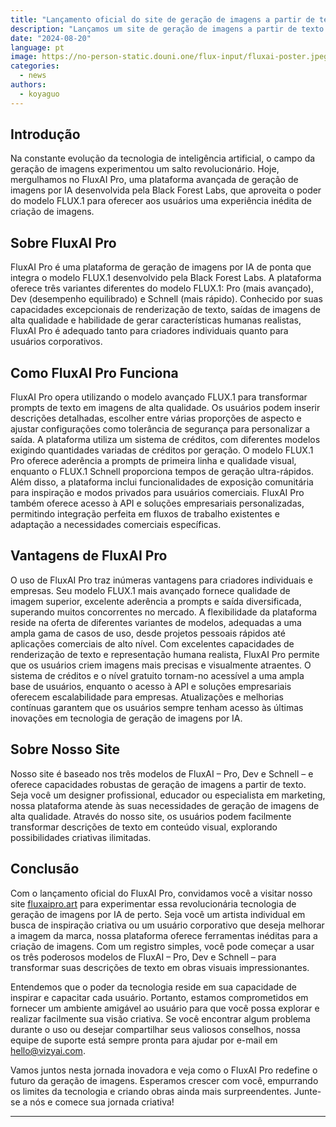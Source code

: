 ```yaml
---
title: "Lançamento oficial do site de geração de imagens a partir de texto baseado em FluxAI"
description: "Lançamos um site de geração de imagens a partir de texto baseado em FluxAI e o disponibilizamos como open source."
date: "2024-08-20"
language: pt
image: https://no-person-static.douni.one/flux-input/fluxai-poster.jpeg
categories:
  - news
authors:
  - koyaguo
---
```


## Introdução

Na constante evolução da tecnologia de inteligência artificial, o campo da geração de imagens experimentou um salto revolucionário. Hoje, mergulhamos no FluxAI Pro, uma plataforma avançada de geração de imagens por IA desenvolvida pela Black Forest Labs, que aproveita o poder do modelo FLUX.1 para oferecer aos usuários uma experiência inédita de criação de imagens.

## Sobre FluxAI Pro

FluxAI Pro é uma plataforma de geração de imagens por IA de ponta que integra o modelo FLUX.1 desenvolvido pela Black Forest Labs. A plataforma oferece três variantes diferentes do modelo FLUX.1: Pro (mais avançado), Dev (desempenho equilibrado) e Schnell (mais rápido). Conhecido por suas capacidades excepcionais de renderização de texto, saídas de imagens de alta qualidade e habilidade de gerar características humanas realistas, FluxAI Pro é adequado tanto para criadores individuais quanto para usuários corporativos.

## Como FluxAI Pro Funciona

FluxAI Pro opera utilizando o modelo avançado FLUX.1 para transformar prompts de texto em imagens de alta qualidade. Os usuários podem inserir descrições detalhadas, escolher entre várias proporções de aspecto e ajustar configurações como tolerância de segurança para personalizar a saída. A plataforma utiliza um sistema de créditos, com diferentes modelos exigindo quantidades variadas de créditos por geração. O modelo FLUX.1 Pro oferece aderência a prompts de primeira linha e qualidade visual, enquanto o FLUX.1 Schnell proporciona tempos de geração ultra-rápidos. Além disso, a plataforma inclui funcionalidades de exposição comunitária para inspiração e modos privados para usuários comerciais. FluxAI Pro também oferece acesso à API e soluções empresariais personalizadas, permitindo integração perfeita em fluxos de trabalho existentes e adaptação a necessidades comerciais específicas.

## Vantagens de FluxAI Pro

O uso de FluxAI Pro traz inúmeras vantagens para criadores individuais e empresas. Seu modelo FLUX.1 mais avançado fornece qualidade de imagem superior, excelente aderência a prompts e saída diversificada, superando muitos concorrentes no mercado. A flexibilidade da plataforma reside na oferta de diferentes variantes de modelos, adequadas a uma ampla gama de casos de uso, desde projetos pessoais rápidos até aplicações comerciais de alto nível. Com excelentes capacidades de renderização de texto e representação humana realista, FluxAI Pro permite que os usuários criem imagens mais precisas e visualmente atraentes. O sistema de créditos e o nível gratuito tornam-no acessível a uma ampla base de usuários, enquanto o acesso à API e soluções empresariais oferecem escalabilidade para empresas. Atualizações e melhorias contínuas garantem que os usuários sempre tenham acesso às últimas inovações em tecnologia de geração de imagens por IA.

## Sobre Nosso Site

Nosso site é baseado nos três modelos de FluxAI – Pro, Dev e Schnell – e oferece capacidades robustas de geração de imagens a partir de texto. Seja você um designer profissional, educador ou especialista em marketing, nossa plataforma atende às suas necessidades de geração de imagens de alta qualidade. Através do nosso site, os usuários podem facilmente transformar descrições de texto em conteúdo visual, explorando possibilidades criativas ilimitadas.

## Conclusão

Com o lançamento oficial do FluxAI Pro, convidamos você a visitar nosso site [fluxaipro.art](http://fluxaipro.art) para experimentar essa revolucionária tecnologia de geração de imagens por IA de perto. Seja você um artista individual em busca de inspiração criativa ou um usuário corporativo que deseja melhorar a imagem da marca, nossa plataforma oferece ferramentas inéditas para a criação de imagens. Com um registro simples, você pode começar a usar os três poderosos modelos de FluxAI – Pro, Dev e Schnell – para transformar suas descrições de texto em obras visuais impressionantes.

Entendemos que o poder da tecnologia reside em sua capacidade de inspirar e capacitar cada usuário. Portanto, estamos comprometidos em fornecer um ambiente amigável ao usuário para que você possa explorar e realizar facilmente sua visão criativa. Se você encontrar algum problema durante o uso ou desejar compartilhar seus valiosos conselhos, nossa equipe de suporte está sempre pronta para ajudar por e-mail em [hello@vizyai.com](mailto:hello@vizyai.com).

Vamos juntos nesta jornada inovadora e veja como o FluxAI Pro redefine o futuro da geração de imagens. Esperamos crescer com você, empurrando os limites da tecnologia e criando obras ainda mais surpreendentes. Junte-se a nós e comece sua jornada criativa!

---

